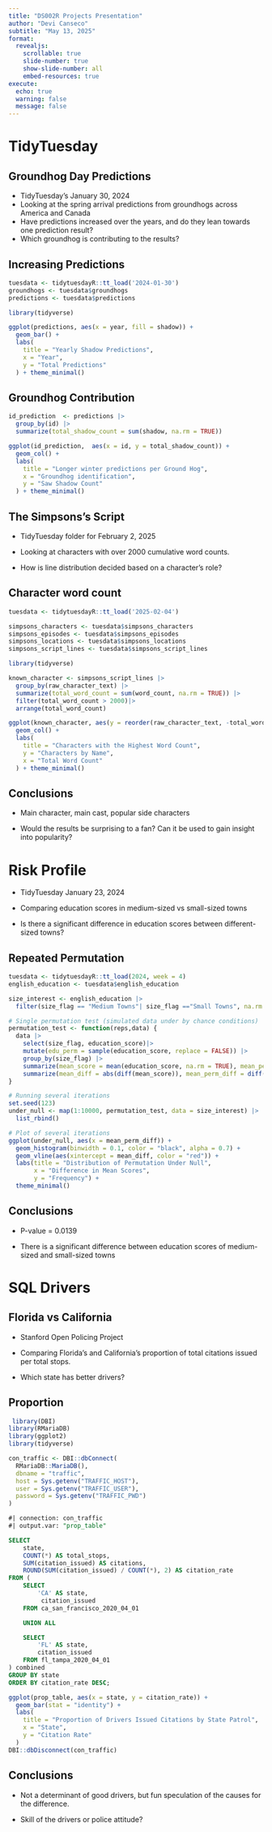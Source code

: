 ```yaml
---
title: "DS002R Projects Presentation"
author: "Devi Canseco"
subtitle: "May 13, 2025"
format:
  revealjs:
    scrollable: true
    slide-number: true
    show-slide-number: all
    embed-resources: true
execute:
  echo: true
  warning: false
  message: false
---
```


# TidyTuesday

## Groundhog Day Predictions

-   TidyTuesday's January 30, 2024
-   Looking at the spring arrival predictions from groundhogs across America and Canada
-   Have predictions increased over the years, and do they lean towards one prediction result?
-   Which groundhog is contributing to the results?

## Increasing Predictions

```r
tuesdata <- tidytuesdayR::tt_load('2024-01-30')
groundhogs <- tuesdata$groundhogs
predictions <- tuesdata$predictions

library(tidyverse)

ggplot(predictions, aes(x = year, fill = shadow)) +
  geom_bar() +
  labs(
    title = "Yearly Shadow Predictions",
    x = "Year",
    y = "Total Predictions"
  ) + theme_minimal()

```

## Groundhog Contribution

```r
id_prediction  <- predictions |>
  group_by(id) |>
  summarize(total_shadow_count = sum(shadow, na.rm = TRUE))

ggplot(id_prediction,  aes(x = id, y = total_shadow_count)) +
  geom_col() +
  labs(
    title = "Longer winter predictions per Ground Hog",
    x = "Groundhog identification",
    y = "Saw Shadow Count"
  ) + theme_minimal()
```

## The Simpsons's Script

-   TidyTuesday folder for February 2, 2025

-   Looking at characters with over 2000 cumulative word counts.

-   How is line distribution decided based on a character's role?

## Character word count

```r
tuesdata <- tidytuesdayR::tt_load('2025-02-04')

simpsons_characters <- tuesdata$simpsons_characters
simpsons_episodes <- tuesdata$simpsons_episodes
simpsons_locations <- tuesdata$simpsons_locations
simpsons_script_lines <- tuesdata$simpsons_script_lines

library(tidyverse)

known_character <- simpsons_script_lines |>
  group_by(raw_character_text) |>
  summarize(total_word_count = sum(word_count, na.rm = TRUE)) |>
  filter(total_word_count > 2000)|>
  arrange(total_word_count)

ggplot(known_character, aes(y = reorder(raw_character_text, -total_word_count), x = total_word_count)) +
  geom_col() +
  labs(
    title = "Characters with the Highest Word Count",
    y = "Characters by Name",
    x = "Total Word Count"
  ) + theme_minimal()
```

## Conclusions

-   Main character, main cast, popular side characters

-   Would the results be surprising to a fan? Can it be used to gain insight into popularity?

# Risk Profile

-   TidyTuesday January 23, 2024

-   Comparing education scores in medium-sized vs small-sized towns

-   Is there a significant difference in education scores between different-sized towns?

## Repeated Permutation

```r
tuesdata <- tidytuesdayR::tt_load(2024, week = 4)
english_education <- tuesdata$english_education

size_interest <- english_education |>
  filter(size_flag == "Medium Towns"| size_flag =="Small Towns", na.rm = TRUE)

# Single permutation test (simulated data under by chance conditions)
permutation_test <- function(reps,data) {
  data |>
    select(size_flag, education_score)|>
    mutate(edu_perm = sample(education_score, replace = FALSE)) |>
    group_by(size_flag) |>
    summarize(mean_score = mean(education_score, na.rm = TRUE), mean_perm = mean(edu_perm)) |>
    summarize(mean_diff = abs(diff(mean_score)), mean_perm_diff = diff(mean_perm))
}

# Running several iterations
set.seed(123)
under_null <- map(1:10000, permutation_test, data = size_interest) |>
  list_rbind()

# Plot of several iterations
ggplot(under_null, aes(x = mean_perm_diff)) +
  geom_histogram(binwidth = 0.1, color = "black", alpha = 0.7) +
  geom_vline(aes(xintercept = mean_diff, color = "red")) +
  labs(title = "Distribution of Permutation Under Null",
       x = "Difference in Mean Scores",
       y = "Frequency") +
  theme_minimal()
```

## Conclusions

-   P-value = 0.0139

-   There is a significant difference between education scores of medium-sized and small-sized towns

# SQL Drivers

## Florida vs California

-   Stanford Open Policing Project

-   Comparing Florida's and California's proportion of total citations issued per total stops.

-   Which state has better drivers?

## Proportion

```r

 library(DBI)
library(RMariaDB)
library(ggplot2)
library(tidyverse)

con_traffic <- DBI::dbConnect(
  RMariaDB::MariaDB(),
  dbname = "traffic",
  host = Sys.getenv("TRAFFIC_HOST"),
  user = Sys.getenv("TRAFFIC_USER"),
  password = Sys.getenv("TRAFFIC_PWD")
)

```

```sql
#| connection: con_traffic
#| output.var: "prop_table"

SELECT
    state,
    COUNT(*) AS total_stops,
    SUM(citation_issued) AS citations,
    ROUND(SUM(citation_issued) / COUNT(*), 2) AS citation_rate
FROM (
    SELECT
        'CA' AS state,
         citation_issued
    FROM ca_san_francisco_2020_04_01

    UNION ALL

    SELECT
        'FL' AS state,
        citation_issued
    FROM fl_tampa_2020_04_01
) combined
GROUP BY state
ORDER BY citation_rate DESC;
```

```r
ggplot(prop_table, aes(x = state, y = citation_rate)) +
  geom_bar(stat = "identity") +
  labs(
    title = "Proportion of Drivers Issued Citations by State Patrol",
    x = "State",
    y = "Citation Rate"
  ) 
DBI::dbDisconnect(con_traffic)
```

## Conclusions

-   Not a determinant of good drivers, but fun speculation of the causes for the difference.

-   Skill of the drivers or police attitude?
